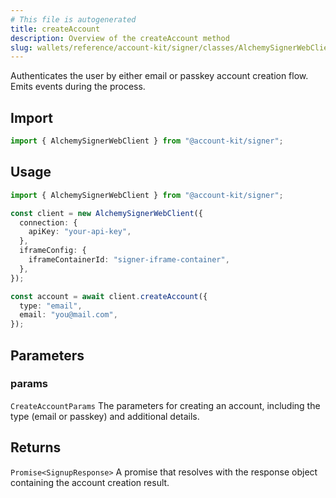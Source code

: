```yaml
---
# This file is autogenerated
title: createAccount
description: Overview of the createAccount method
slug: wallets/reference/account-kit/signer/classes/AlchemySignerWebClient/createAccount
---
```


Authenticates the user by either email or passkey account creation flow. Emits events during the process.

## Import

```ts
import { AlchemySignerWebClient } from "@account-kit/signer";
```

## Usage

```ts
import { AlchemySignerWebClient } from "@account-kit/signer";

const client = new AlchemySignerWebClient({
  connection: {
    apiKey: "your-api-key",
  },
  iframeConfig: {
    iframeContainerId: "signer-iframe-container",
  },
});

const account = await client.createAccount({
  type: "email",
  email: "you@mail.com",
});
```

## Parameters

### params

`CreateAccountParams`
The parameters for creating an account, including the type (email or passkey) and additional details.

## Returns

`Promise<SignupResponse>`
A promise that resolves with the response object containing the account creation result.
